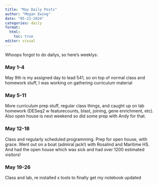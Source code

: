 ```yaml
---
title: "May Daily Posts"
author: "Megan Ewing"
date: "05-21-2024"
categories: daily
format: 
  html:
    toc: true
editor: visual
---
```


Whoops forgot to do dailys, so here's weeklys:

### May 1-4

May 9th is my assigned day to lead 541, so on top of normal class and homework stuff, I was working on gathering curriculum material

### May 5-11

More curriculum prep stuff, regular class things, and caught up on lab homework (DESeq2 w featurecounts, blast, joining, gene enrichment, etc). Also open house is next weekend so did some prep with Andy for that.

### May 12-18

Class and regularly scheduled programming. Prep for open house, with grace. Went out on a boat (admiral jack!) with Rosalind and Maritime HS. And had the open house which was sick and had over 1200 estimated visitors!

### May 19-26

Class and lab, re installed x tools to finally get my notebook updated
